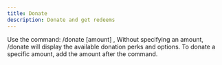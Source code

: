 ```yaml
---
title: Donate
description: Donate and get redeems
---
```


Use the command:
/donate [amount] , 
Without specifying an amount, /donate will display the available donation perks and options.
To donate a specific amount, add the amount after the command.